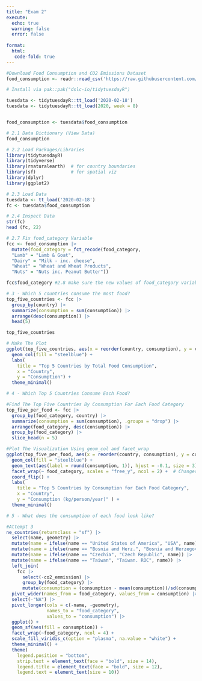 ```yaml
---
title: "Exam 2"
execute: 
  echo: true 
  warning: false
  error: false 
  
format: 
  html:
   code-fold: true 
--- 
```


```r
#Download Food Consumption and CO2 Emissions Dataset
food_consumption <- readr::read_csv('https://raw.githubusercontent.com/rfordatascience/tidytuesday/main/data/2020/2020-02-18/food_consumption.csv')

# Install via pak::pak("dslc-io/tidytuesdayR")

tuesdata <- tidytuesdayR::tt_load('2020-02-18')
tuesdata <- tidytuesdayR::tt_load(2020, week = 8)


food_consumption <- tuesdata$food_consumption
```

```r
# 2.1 Data Dictionary (View Data)
food_consumption
```


```r
# 2.2 Load Packages/Libraries
library(tidytuesdayR)
library(tidyverse)
library(rnaturalearth)  # for country boundaries 
library(sf)             # for spatial viz 
library(dplyr)
library(ggplot2)
```

```r
# 2.3 Load Data 
tuesdata <- tt_load('2020-02-18')
fc <- tuesdata$food_consumption
```

```r
# 2.4 Inspect Data 
str(fc)
head (fc, 22)
```

```r
# 2.7 Fix food_category Variable 
fcc <- food_consumption |> 
  mutate(food_category = fct_recode(food_category,
  "Lamb" = "Lamb & Goat",
  "Dairy" = "Milk - inc. cheese",
  "Wheat" = "Wheat and Wheat Products",
  "Nuts" = "Nuts inc. Peanut Butter"))

fcc$food_category #2.8 make sure the new values of food_category variable are as expected 
```

```r
# 3 - Which 5 countries consume the most food?
top_five_countries <- fcc |>
  group_by(country) |>
  summarize(consumption = sum(consumption)) |>
  arrange(desc(consumption)) |>
  head(5)

top_five_countries
```
```r
# Make The Plot 
ggplot(top_five_countries, aes(x = reorder(country, consumption), y = consumption)) +
  geom_col(fill = "steelblue") +
  labs(
    title = "Top 5 Countries by Total Food Consumption",
    x = "Country",
    y = "Consumption") +
  theme_minimal()
```

```r
# 4 - Which Top 5 Countries Consume Each Food?

#Find The Top Five Countries By Consumption For Each Food Category 
top_five_per_food <- fcc |>
  group_by(food_category, country) |>
  summarize(consumption = sum(consumption), .groups = "drop") |>
  arrange(food_category, desc(consumption)) |>
  group_by(food_category) |>
  slice_head(n = 5)
```

```r
#Plot The Visualization Using geom_col and facet_wrap
ggplot(top_five_per_food, aes(x = reorder(country, consumption), y = consumption)) +
  geom_col(fill = "steelblue") +
  geom_text(aes(label = round(consumption, 1)), hjust = -0.1, size = 3) +  # Adjusted hjust for spacing
  facet_wrap(~ food_category, scales = "free_y", ncol = 2) +  # Changed scales to "free_y"
  coord_flip() +
  labs(
    title = "Top 5 Countries by Consumption for Each Food Category",
    x = "Country",
    y = "Consumption (kg/person/year)" ) +
  theme_minimal() 
```

```r
# 5 - What does the consumption of each food look like? 

#Attempt 3
ne_countries(returnclass = "sf") |>
  select(name, geometry) |>
  mutate(name = ifelse(name == "United States of America", "USA", name)) |>
  mutate(name = ifelse(name == "Bosnia and Herz.", "Bosnia and Herzegovina", name)) |>
  mutate(name = ifelse(name == "Czechia", "Czech Republic", name)) |>
  mutate(name = ifelse(name == "Taiwan", "Taiwan. ROC", name)) |>
  left_join(
    fcc |>
      select(-co2_emmission) |>
      group_by(food_category) |>
      mutate(consumption = (consumption - mean(consumption))/sd(consumption)), join_by(name == country)) |>
  pivot_wider(names_from = food_category, values_from = consumption) |>
  select(-"NA") |>
  pivot_longer(cols = c(-name, -geometry), 
               names_to = "food_category", 
               values_to = "consumption") |>
  ggplot() + 
  geom_sf(aes(fill = consumption)) + 
  facet_wrap(~food_category, ncol = 4) + 
  scale_fill_viridis_c(option = "plasma", na.value = "white") +
  theme_minimal() +
  theme(
    legend.position = "bottom",
    strip.text = element_text(face = "bold", size = 14),
    legend.title = element_text(face = "bold", size = 12),
    legend.text = element_text(size = 10))

```



